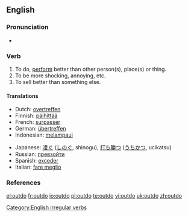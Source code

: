 ==English==

===Pronunciation===
*{{IPA|/'ɑʊtdu/}}

===Verb===
{{en-verb|outdoes|outdoing|outdid|outdone}}

# To do, [[perform]] better than other person(s), place(s) or thing.
# To be more shocking, annoying, etc.
# To sell better than something else.

====Translations====
{{top}}
*Dutch: [[overtreffen]]
*Finnish: [[päihittää]]
*French: [[surpasser]]
*German: [[übertreffen]]
*Indonesian: [[lampau|melampaui]]
{{mid}}
*Japanese: [[凌ぐ]] ([[しのぐ]], shinogu), [[打ち勝つ]] ([[うちかつ]], ucikatsu)
*Russian: [[превзойти]]
*Spanish: [[exceder]]
*Italian: [[fare meglio]]
{{bottom}}

===References===
{{R:Century 1911}}
{{R:Webster 1913}}

[[Category:English irregular verbs]]

[[el:outdo]]
[[fr:outdo]]
[[io:outdo]]
[[pl:outdo]]
[[te:outdo]]
[[vi:outdo]]
[[uk:outdo]]
[[zh:outdo]]